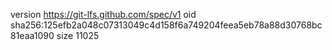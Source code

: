 version https://git-lfs.github.com/spec/v1
oid sha256:125efb2a048c07313049c4d158f6a749204feea5eb78a88d30768bc81eaa1090
size 11025
